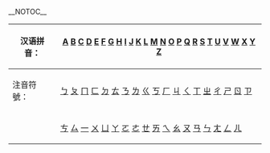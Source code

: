 __NOTOC__
{|class="toccolours plainlinks" style="font-size:95%" align=center
!汉语拼音：
|[[#A|A]] [[#B|B]] [[#C|C]] [[#D|D]] [[#E|E]] [[#F|F]] [[#G|G]] [[#H|H]] [[#I|I]] [[#J|J]] [[#K|K]] [[#L|L]] [[#M|M]] [[#N|N]] [[#O|O]] [[#P|P]] [[#Q|Q]] [[#R|R]] [[#S|S]] [[#T|T]] [[#U|U]] [[#V|V]] [[#W|W]] [[#X|X]] [[#Y|Y]] [[#Z|Z]]	 
|-
!注音符號：
|[[#B|ㄅ]] [[#P|ㄆ]] [[#M|ㄇ]] [[#F|ㄈ]] [[#D|ㄉ]] [[#T|ㄊ]] [[#N|ㄋ]] [[#L|ㄌ]] [[#G|ㄍ]] [[#K|ㄎ]] [[#H|ㄏ]] [[#J|ㄐ]] [[#Q|ㄑ]] [[#X|ㄒ]] [[#Z|ㄓ]] [[#C|ㄔ]] [[#S|ㄕ]] [[#R|ㄖ]] [[#Z|ㄗ]] 
|-
!
|[[#C|ㄘ]] [[#S|ㄙ]] [[#Y|一]] [[#W|ㄨ]] [[#Y|ㄩ]] [[#A|ㄚ]] [[#O|ㄛ]] [[#E|ㄜ]] [[#E|ㄝ]] [[#A|ㄞ]] [[#E|ㄟ]] [[#A|ㄠ]] [[#O|ㄡ]]  [[#A|ㄢ]] [[#E|ㄣ]] [[#A|ㄤ]] [[#E|ㄥ]] [[#E|ㄦ]]
|}<noinclude>[[Category:目錄模板|{{PAGENAME}}]]</noinclude>